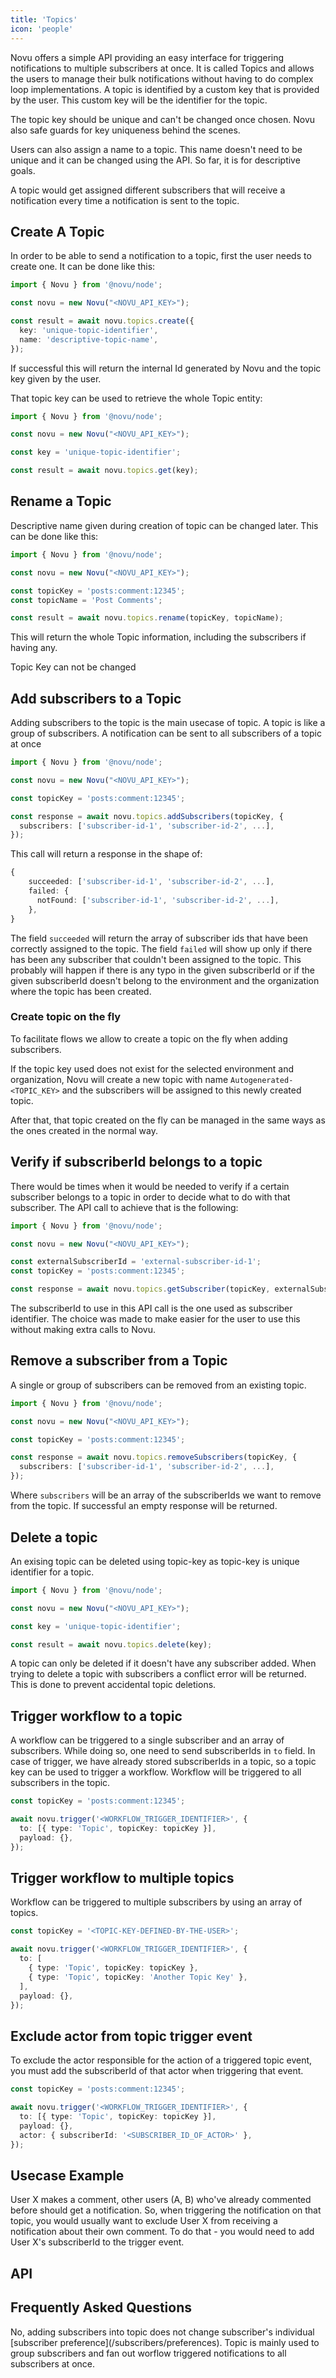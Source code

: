 ```yaml
---
title: 'Topics'
icon: 'people'
---
```


Novu offers a simple API providing an easy interface for triggering notifications to multiple subscribers at once. It is called Topics and allows the users to manage their bulk notifications without having to do complex loop implementations. A topic is identified by a custom key that is provided by the user. This custom key will be the identifier for the topic.

<Warning>
The topic key should be unique and can't be changed once chosen. Novu also safe guards for key uniqueness behind the scenes.
</Warning>

Users can also assign a name to a topic. This name doesn't need to be unique and it can be changed using the API. So far, it is for descriptive goals.

A topic would get assigned different subscribers that will receive a notification every time a notification is sent to the topic.

## Create A Topic

In order to be able to send a notification to a topic, first the user needs to create one. It can be done like this:

```typescript
import { Novu } from '@novu/node';

const novu = new Novu("<NOVU_API_KEY>");

const result = await novu.topics.create({
  key: 'unique-topic-identifier',
  name: 'descriptive-topic-name',
});
```

If successful this will return the internal Id generated by Novu and the topic key given by the user.

That topic key can be used to retrieve the whole Topic entity:

```typescript
import { Novu } from '@novu/node';

const novu = new Novu("<NOVU_API_KEY>");

const key = 'unique-topic-identifier';

const result = await novu.topics.get(key);
```

## Rename a Topic

Descriptive name given during creation of topic can be changed later. This can be done like this:

```typescript
import { Novu } from '@novu/node';

const novu = new Novu("<NOVU_API_KEY>");

const topicKey = 'posts:comment:12345';
const topicName = 'Post Comments';

const result = await novu.topics.rename(topicKey, topicName);
```

This will return the whole Topic information, including the subscribers if having any.

<Note>Topic Key can not be changed</Note>

## Add subscribers to a Topic

Adding subscribers to the topic is the main usecase of topic. A topic is like a group of subscribers. A notification can be sent to all subscribers of a topic at once

```typescript
import { Novu } from '@novu/node';

const novu = new Novu("<NOVU_API_KEY>");

const topicKey = 'posts:comment:12345';

const response = await novu.topics.addSubscribers(topicKey, {
  subscribers: ['subscriber-id-1', 'subscriber-id-2', ...],
});
```

This call will return a response in the shape of:

```typescript
{
    succeeded: ['subscriber-id-1', 'subscriber-id-2', ...],
    failed: {
      notFound: ['subscriber-id-1', 'subscriber-id-2', ...],
    },
}
```

The field `succeeded` will return the array of subscriber ids that have been correctly assigned to the topic. The field `failed` will show up only if there has been any subscriber that couldn't been assigned to the topic. This probably will happen if there is any typo in the given subscriberId or if the given subscriberId doesn't belong to the environment and the organization where the topic has been created.

### Create topic on the fly

To facilitate flows we allow to create a topic on the fly when adding subscribers. 

If the topic key used does not exist for the selected environment and organization, Novu will create a new topic with name `Autogenerated-<TOPIC_KEY>` and the subscribers will be assigned to this newly created topic. 

After that, that topic created on the fly can be managed in the same ways as the ones created in the normal way.

## Verify if subscriberId belongs to a topic

There would be times when it would be needed to verify if a certain subscriber belongs to a topic in order to decide what to do with that subscriber. The API call to achieve that is the following:

```typescript
import { Novu } from '@novu/node';

const novu = new Novu("<NOVU_API_KEY>");

const externalSubscriberId = 'external-subscriber-id-1';
const topicKey = 'posts:comment:12345';

const response = await novu.topics.getSubscriber(topicKey, externalSubscriberId);
```

<Note>
The subscriberId to use in this API call is the one used as subscriber identifier. 
The choice was made to make easier for the user to use this without making extra calls to Novu.
</Note>

## Remove a subscriber from a Topic

A single or group of subscribers can be removed from an existing topic.

```typescript
import { Novu } from '@novu/node';

const novu = new Novu("<NOVU_API_KEY>");

const topicKey = 'posts:comment:12345';

const response = await novu.topics.removeSubscribers(topicKey, {
  subscribers: ['subscriber-id-1', 'subscriber-id-2', ...],
});
```

Where `subscribers` will be an array of the subscriberIds we want to remove from the topic. If successful an empty response will be returned.

## Delete a topic

An exising topic can be deleted using topic-key as topic-key is unique identifier for a topic.

```typescript
import { Novu } from '@novu/node';

const novu = new Novu("<NOVU_API_KEY>");

const key = 'unique-topic-identifier';

const result = await novu.topics.delete(key);
```

<Warning>
A topic can only be deleted if it doesn't have any subscriber added. When trying to delete a topic with subscribers a conflict error will be returned. This is done to prevent accidental topic deletions.
</Warning>

## Trigger workflow to a topic

A workflow can be triggered to a single subscriber and an array of subscribers. While doing so, one need to send subscriberIds in `to` field. In case of trigger, we have already stored subscriberIds in a topic, so a topic key can be used to trigger a workflow. Workflow will be triggered to all subscribers in the topic.

```typescript
const topicKey = 'posts:comment:12345';

await novu.trigger('<WORKFLOW_TRIGGER_IDENTIFIER>', {
  to: [{ type: 'Topic', topicKey: topicKey }],
  payload: {},
});
```

## Trigger workflow to multiple topics

Workflow can be triggered to multiple subscribers by using an array of topics.

```typescript
const topicKey = '<TOPIC-KEY-DEFINED-BY-THE-USER>';

await novu.trigger('<WORKFLOW_TRIGGER_IDENTIFIER>', {
  to: [
    { type: 'Topic', topicKey: topicKey },
    { type: 'Topic', topicKey: 'Another Topic Key' },
  ],
  payload: {},
});
```

## Exclude actor from topic trigger event

To exclude the actor responsible for the action of a triggered topic event, you must add the subscriberId of that actor when triggering that event.

```typescript
const topicKey = 'posts:comment:12345';

await novu.trigger('<WORKFLOW_TRIGGER_IDENTIFIER>', {
  to: [{ type: 'Topic', topicKey: topicKey }],
  payload: {},
  actor: { subscriberId: '<SUBSCRIBER_ID_OF_ACTOR>' },
});
```

## Usecase Example

User X makes a comment, other users (A, B) who've already commented before should get a notification. So, when triggering the notification on that topic, you would usually want to exclude User X from receiving a notification about their own comment. To do that - you would need to add User X's subscriberId to the trigger event.

## API

<CardGroup cols={3}>
  <Card
    title="Fetch list of topics"
    icon="plug"
    color="#16a34a"
    href="/api-reference/topics/filter-topics"
  ></Card>
  <Card
    title="Create a new topic"
    icon="plug"
    color="#16a34a"
    href="/api-reference/topics/topic-creation"
  ></Card>
  <Card
    title="Add subscriebers to the topic"
    icon="plug"
    color="#16a34a"
    href="/api-reference/topics/subscribers-addition"
  ></Card>
    <Card
    title="Check if subscriber belongs to a topic"
    icon="plug"
    color="#16a34a"
    href="/api-reference/topics/check-topic-subscriber"
  ></Card>
  <Card
    title="Remove subscribers from the topic"
    icon="plug"
    color="#16a34a"
    href="/api-reference/topics/subscribers-removal"
  ></Card>
    <Card
    title="Fetch a topic by topic-key"
    icon="plug"
    color="#16a34a"
    href="/api-reference/topics/get-topic"
  ></Card>
    <Card
    title="Delete a topic"
    icon="plug"
    color="#16a34a"
    href="/api-reference/topics/delete-topic"
  ></Card>
    <Card
    title="Rename a topic"
    icon="plug"
    color="#16a34a"
    href=" /api-reference/topics/rename-a-topic"
  ></Card>
</CardGroup>

## Frequently Asked Questions

<AccordionGroup>
  <Accordion title="Does it mean that all subscribers of one topic have same preference">
  No, adding subscribers into topic does not change subscriber's individual [subscriber preference](/subscribers/preferences). Topic is mainly used to group subscribers and fan out worflow triggered notifications to all subscribers at once.
  </Accordion>
</AccordionGroup>